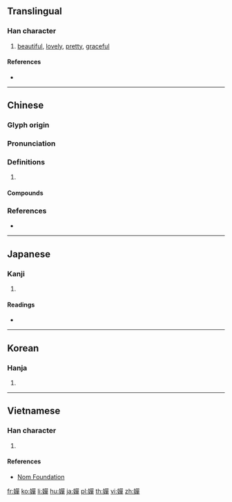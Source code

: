 {{character info/new}}
{{also|婵}}
==Translingual==

===Han character===
{{Han char|rn=38|rad=女|as=12|sn=15|four=46456|canj=VRRJ|ids=⿰女單}}

# [[beautiful]], [[lovely]], [[pretty]], [[graceful]]

====References====
* {{Han ref|kx=0271.300|dkj=06738|dj=0539.210|hdz=21080.150|uh=5B0B|ud=23307|bh=BC60|bd=48224}}

----

==Chinese==
{{zh-forms|s=婵}}

===Glyph origin===
{{Han etym}}

===Pronunciation===
{{zh-pron
|m=chán
|c=sim4,sin4
|mc=y
|oc=y
|cat=
}}

===Definitions===
{{zh-hanzi}}

# {{rfdef|zh}}

====Compounds====
{{zh-der|嬋娟|嬋娟刃|嬋媛|嬋連}}

===References===
* {{R:yue:Hanzi}}

----

==Japanese==

===Kanji===
{{ja-kanji|grade=|rs=女12}}

# {{defn|lang=ja|sort=女12}}

====Readings====
* {{ja-readings|on=[[せん]] (sen), [[ぜん]] (zen)|kun=[[ひきつなが]] (hikitsunaga), [[みうち]] (miuchi)}}

----

==Korean==

===Hanja===
{{ko-hanja|hangeul=선|rv=seon|mr=sŏn}}

# {{defn|lang=ko|sort=女12}}

----

==Vietnamese==

===Han character===
{{vi-readings|rs=女12|hanviet=[[thiền]], [[thuyền]]}}

# {{defn|lang=vi|sort=女12}}

====References====
* [http://nomfoundation.org/common/nom_details.php?codepoint=5b0b Nom Foundation]

[[fr:嬋]]
[[ko:嬋]]
[[li:嬋]]
[[hu:嬋]]
[[ja:嬋]]
[[pl:嬋]]
[[th:嬋]]
[[vi:嬋]]
[[zh:嬋]]